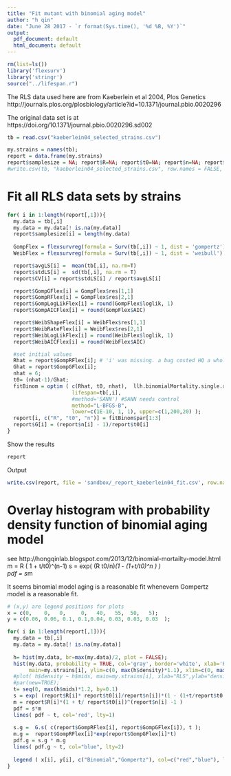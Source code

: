 ```yaml
---
title: "Fit mutant with binomial aging model"
author: "h qin"
date: "June 28 2017 - `r format(Sys.time(), '%d %B, %Y')`"
output:
  pdf_document: default
  html_document: default
---
```


```r
rm(list=ls())
library('flexsurv')
library('stringr')
source("../lifespan.r")
```

The RLS data used here are from Kaeberlein et al 2004, Plos Genetics 
http://journals.plos.org/plosbiology/article?id=10.1371/journal.pbio.0020296

The original data set is at
https://doi.org/10.1371/journal.pbio.0020296.sd002

```r
tb = read.csv("kaeberlein04_selected_strains.csv")
```

```r
my.strains = names(tb); 
report = data.frame(my.strains)
report$samplesize = NA; report$R=NA; report$t0=NA; report$n=NA; report$G=NA; #report$longfilename=NA; 
#write.csv(tb, "kaeberlein04_selected_strains.csv", row.names = FALSE, quote = FALSE)
```

# Fit all RLS data sets by strains

```r
for( i in 1:length(report[,1])){
  my.data = tb[,i]
  my.data = my.data[! is.na(my.data)]
  report$samplesize[i] = length(my.data)
  
  GompFlex = flexsurvreg(formula = Surv(tb[,i]) ~ 1, dist = 'gompertz')
  WeibFlex = flexsurvreg(formula = Surv(tb[,i]) ~ 1, dist = 'weibull')

  report$avgLS[i] =  mean(tb[,i], na.rm=T)
  report$stdLS[i] =  sd(tb[,i], na.rm = T)
  report$CV[i] = report$stdLS[i] / report$avgLS[i]

  report$GompGFlex[i] = GompFlex$res[1,1]
  report$GompRFlex[i] = GompFlex$res[2,1]
  report$GompLogLikFlex[i] = round(GompFlex$loglik, 1)
  report$GompAICFlex[i] = round(GompFlex$AIC)

  report$WeibShapeFlex[i] = WeibFlex$res[1,1]
  report$WeibRateFlex[i] = WeibFlex$res[2,1]
  report$WeibLogLikFlex[i] = round(WeibFlex$loglik, 1)  
  report$WeibAICFlex[i] = round(WeibFlex$AIC)

  #set initial values
  Rhat = report$GompRFlex[i]; # 'i' was missing. a bug costed HQ a whole afternoon.
  Ghat = report$GompGFlex[i];
  nhat = 6;  
  t0= (nhat-1)/Ghat;
  fitBinom = optim ( c(Rhat, t0, nhat),  llh.binomialMortality.single.run, 
                     lifespan=tb[,i], 
                     #method='SANN') #SANN needs control  
                     method="L-BFGS-B", 
                     lower=c(1E-10, 1, 1), upper=c(1,200,20) );  
  report[i, c("R", "t0", "n")] = fitBinom$par[1:3]
  report$G[i] = (report$n[i] - 1)/report$t0[i]
}
```

Show the results
```r
report
```


Output
```r
write.csv(report, file = 'sandbox/_report_kaeberlein04_fit.csv', row.names = FALSE)
```


# Overlay histogram with probability density function of  binomial aging model
see  http://hongqinlab.blogspot.com/2013/12/binomial-mortailty-model.html
 m = R ( 1 + t/t0)^(n-1)
 s = exp( (R t0/n)*(1 - (1+t/t0)^n ) )  
 pdf = s*m

It seems binomial model aging is a reasonable fit whenevern Gompertz model is a reasonable fit. 
```r
# (x,y) are legend positions for plots
x = c(0,    0,   0,     0,   40,   55,  50,   5);
y = c(0.06, 0.06, 0.1, 0.1,0.04, 0.03, 0.03, 0.03  ); 

for( i in 1:length(report[,1])){
  my.data = tb[,i]
  my.data = my.data[! is.na(my.data)]
  
  h= hist(my.data, br=max(my.data)/2, plot = FALSE);
  hist(my.data, probability = TRUE, col='gray', border='white', xlab='RLS', ylab='probability',
       main=my.strains[i], ylim=c(0, max(h$density)*1.1), xlim=c(0, max(h$mids)*1.1))
  #plot( h$density ~ h$mids, main=my.strains[i], xlab="RLS",ylab="density")
  #par(new=TRUE);
  t= seq(0, max(h$mids)*1.2, by=0.1)
  s = exp( (report$R[i]* report$t0[i]/report$n[i])*(1 - (1+t/report$t0[i])^report$n[i] ) ) ; 
  m = report$R[i]*(1 + t/ report$t0[i])^(report$n[i] -1 )
  pdf = s*m
  lines( pdf ~ t, col='red', lty=1)
  
  s.g =  G.s( c(report$GompRFlex[i], report$GompGFlex[i]), t ); 
  m.g =  report$GompRFlex[i]*exp(report$GompGFlex[i]*t)
  pdf.g = s.g * m.g
  lines( pdf.g ~ t, col="blue", lty=2)
  
  legend ( x[i], y[i], c("Binomial","Gompertz"), col=c("red","blue"), lty=c(1,2) )
}
```

